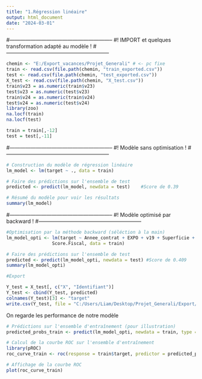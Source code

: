 ---
title: "1.Régression linéaire"
output: html_document
date: "2024-03-01"
---
#-----------------------------------------------------------
#!                IMPORT et quelques transformation adapté au modèle       !
#-----------------------------------------------------------
```{r setup, include=FALSE}
chemin <- "E:/Export_vacances/Projet_Generali" # <- pc fixe
train <- read.csv(file.path(chemin, "train_exported.csv"))
test <- read.csv(file.path(chemin, "test_exported.csv"))
X_test <- read.csv(file.path(chemin, "X_test.csv"))
train$v23 = as.numeric(train$v23)
test$v23 = as.numeric(test$v23)
train$v24 = as.numeric(train$v24)
test$v24 = as.numeric(test$v24)
library(zoo)
na.locf(train)
na.locf(test)

train = train[,-12]
test = test[,-11]
```
#-----------------------------------------------------------
#!                Modèle sans optimisation               !
#-----------------------------------------------------------
```{r, include=FALSE}
# Construction du modèle de régression linéaire
lm_model <- lm(target ~ ., data = train)

# Faire des prédictions sur l'ensemble de test
predicted <- predict(lm_model, newdata = test)    #Score de 0.39

# Résumé du modèle pour voir les résultats
summary(lm_model)
```
#-----------------------------------------------------------
#!                Modèle optimisé par backward             !
#-----------------------------------------------------------
```{r, include=FALSE}
#Optimisation par la méthode backward (séléction à la main)
lm_model_opti <- lm(target ~ Annee_contrat + EXPO + v19 + Superficie + v21 + Annee_construction + v5N + v72 + v7V + v14O + taux_chomage + criminalite +
                 Score.Fiscal, data = train)

# Faire des prédictions sur l'ensemble de test
predicted <- predict(lm_model_opti, newdata = test) #Score de 0.409
summary(lm_model_opti)

#Export

Y_test = X_test[, c("X", "Identifiant")]
Y_test <- cbind(Y_test, predicted)
colnames(Y_test)[3] <- "target"
write.csv(Y_test, file = "C:/Users/Liam/Desktop/Projet_Generali/Export/Y_test_reg.csv", row.names = FALSE) 
```

On regarde les performance de notre modèle
```{r}
# Prédictions sur l'ensemble d'entraînement (pour illustration)
predicted_probs_train <- predict(lm_model_opti, newdata = train, type = "response")

# Calcul de la courbe ROC sur l'ensemble d'entraînement
library(pROC)
roc_curve_train <- roc(response = train$target, predictor = predicted_probs_train)

# Affichage de la courbe ROC
plot(roc_curve_train)
```

